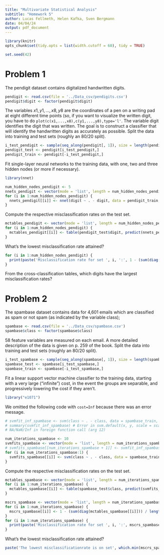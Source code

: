 ```yaml
---
title: "Multivariate Statistical Analysis"
subtitle: "Homework 5"
author: Lucas Fellmeth, Helen Kafka, Sven Bergmann
date: 04/04/24
output: pdf_document
---
```


```r
library(knitr)
opts_chunk$set(tidy.opts = list(width.cutoff = 60), tidy = TRUE)
```
```r
set.seed(42)
```
# Problem 1

The pendigit dataset contains digitalized handwritten digits.

```r
pendigit <- read.csv(file = '../Data_csv/pendigits.csv')
pendigit$digit <- factor(pendigit$digit)
```

The variables $x1, y1, \ldots, x8, y8$ are the coordinates of a pen on a writing pad at eight different time points (so, if you want to visualize the written digit, you have to do ``plot(c(x1,...,x8),c(y1,...,y8),type='l'``.
The variable digit identifies the digit that was written.
The goal is to construct a classifier that will identify the handwritten digits as accurately as possible.
Split the data into training and test sets (roughly an 80/20 split).

```r
i_test_pendigit <- sample(seq_along(pendigit[, 1]), size = length(pendigit[, 1]) * 0.2)
pendigit_test <- pendigit[i_test_pendigit,]
pendigit_train <- pendigit[-i_test_pendigit,]
```

Fit single-layer neural networks to the training data, with one, two and three hidden nodes (or more if necessary).

```r
library(nnet)
```
```r
num_hidden_nodes_pendigit <- 5
nnets_pendigit <- vector(mode = 'list', length = num_hidden_nodes_pendigit)
for (i in 1:num_hidden_nodes_pendigit) {
  nnets_pendigit[[i]] <- nnet(digit ~ . - digit, data = pendigit_train, size = i, trace = F)
}
```

Compute the respective misclassification rates on the test set.

```r
mctables_pendigit <- vector(mode = 'list', length = num_hidden_nodes_pendigit)
for (i in 1:num_hidden_nodes_pendigit) {
  mctables_pendigit[[i]] <- table(pendigit_test$digit, predict(nnets_pendigit[[i]], newdata = pendigit_test, type = 'class'))
}
```

What's the lowest misclassification rate attained?

```r
for (i in 1:num_hidden_nodes_pendigit) {
  print(paste('Misclassification rate for set ', i, ':', 1 - (sum(diag(mctables_pendigit[[i]])) / length(pendigit_test$digit))))
}
```

From the cross-classification tables, which digits have the largest misclassification rates?

# Problem 2

The spambase dataset contains data for 4,601 emails which are classified as spam or not spam (as indicated by the variable class);

```r
spambase <- read.csv(file = '../Data_csv/spambase.csv')
spambase$class <- factor(spambase$class)
```

58 feature variables are measured on each email.
A more detailed description of the data is given on p. 259 of the book.
Split the data into training and test sets (roughly an 80/20 split).

```r
i_test_spambase <- sample(seq_along(spambase[, 1]), size = length(spambase[, 1]) * 0.2)
spambase_test <- spambase[i_test_spambase,]
spambase_train <- spambase[-i_test_spambase,]
```

Fit a linear support vector machine classifier to the training data, starting with a very large ("infinite") cost, in the event the groups are separable, and progressively lowering the cost if they aren't.

```r
library("e1071")
```

We omitted the following code with ``cost=Inf`` because there was an error message.

```r
# svmfit_inf_spambase <- svm(class ~ . - class, data = spambase_train, cost = Inf, kernel = 'linear')
# summary(svmfit_inf_spambase) # Error in svm.default(x, y, scale = scale, ..., na.action = na.action):
# NA/NaN/Inf in foreign function call (arg 12)
```

```r
num_iterations_spambase <- 10
svmfits_spambase <- vector(mode = 'list', length = num_iterations_spambase)
# svmfits_spambase[[num_iterations_spambase + 1]] <- svmfit_inf_spambase
for (i in num_iterations_spambase:1) {
  svmfits_spambase[[i]] <- svm(class ~ . - class, data = spambase_train, cost = 10^i)
}
```

Compute the respective misclassification rates on the test set.

```r
mctables_spambase <- vector(mode = 'list', length = num_iterations_spambase)
for (i in 1:num_iterations_spambase) {
  mctables_spambase[[i]] <- table(spambase_test$class, predict(svmfits_spambase[[i]], newdata = spambase_test, type = 'class'))
}
```

```r
mscrs_spambase <- vector(mode = 'list', length = num_iterations_spambase)
for (i in 1:num_iterations_spambase) {
  mscrs_spambase[[i]] <- 1 - (sum(diag(mctables_spambase[[i]])) / length(spambase_test$class))
}
for (i in 1:num_iterations_spambase) {
  print(paste('Misclassification rate for set ', i, ':', mscrs_spambase[[i]]))
}
```

What's the lowest misclassification rate attained?

```r
paste('The lowest misclassificationrate is on set', which.min(mscrs_spambase), 'with a cost of', 10^which.min(mscrs_spambase))
```
